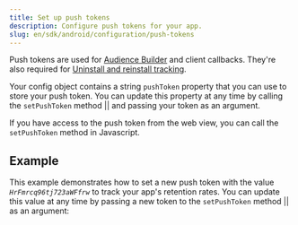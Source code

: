 ```yaml
---
title: Set up push tokens
description: Configure push tokens for your app.
slug: en/sdk/android/configuration/push-tokens
---
```



Push tokens are used for [Audience Builder](https://help.adjust.com/en/article/audience-builder) and client callbacks. They're also required for [Uninstall and reinstall tracking](https://help.adjust.com/en/article/uninstalls-reinstalls).

Your config object contains a string `pushToken` property that you can use to store your push token. You can update this property at any time by calling the <Tooltip>`setPushToken` method || <SetPushTokenSig /></Tooltip> and passing your token as an argument.

<Callout type="note">

If you have access to the push token from the web view, you can call the `setPushToken` method in Javascript.

</Callout>

<SetPushToken />

## Example

This example demonstrates how to set a new push token with the value *`HrFmrcq96tj723aWFfrw`* to track your app's retention rates. You can update this value at any time by passing a new token to the <Tooltip>`setPushToken` method || <SetPushTokenSig /></Tooltip> as an argument:

<SetPushTokenExample />

